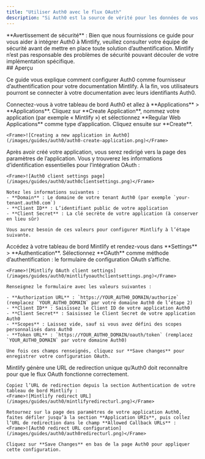 ```yaml
---
title: "Utiliser Auth0 avec le flux OAuth"
description: "Si Auth0 est la source de vérité pour les données de vos utilisateurs, vous pouvez configurer Mintlify comme application cliente OAuth pour authentifier vos utilisateurs."
---
```


<Note>
  **Avertissement de sécurité** : Bien que nous fournissions ce guide pour vous aider à intégrer Auth0 à Mintlify, veuillez consulter votre équipe de sécurité avant de mettre en place toute solution d’authentification. Mintlify n’est pas responsable des problèmes de sécurité pouvant découler de votre implémentation spécifique.
</Note>



<div id="overview">
  ## Aperçu
</div>

Ce guide vous explique comment configurer Auth0 comme fournisseur d’authentification pour votre documentation Mintlify. À la fin, vos utilisateurs pourront se connecter à votre documentation avec leurs identifiants Auth0.

<Steps>
  <Step title="Create a Regular Web Application in Auth0">
    Connectez-vous à votre tableau de bord Auth0 et allez à **Applications** > **Applications**. Cliquez sur **Create Application**, nommez votre application (par exemple « Mintlify ») et sélectionnez **Regular Web Applications** comme type d’application. Cliquez ensuite sur **Create**.
    
    <Frame>![Creating a new application in Auth0](/images/guides/auth0/auth0-create-application.png)</Frame>
  </Step>
  <Step title="Get client information">
    Après avoir créé votre application, vous serez redirigé vers la page des paramètres de l’application. Vous y trouverez les informations d’identification essentielles pour l’intégration OAuth :
    
    <Frame>![Auth0 client settings page](/images/guides/auth0/auth0clientsettings.png)</Frame>
    
    Notez les informations suivantes :
    - **Domain** : Le domaine de votre tenant Auth0 (par exemple `your-tenant.auth0.com`)
    - **Client ID** : L’identifiant public de votre application
    - **Client Secret** : La clé secrète de votre application (à conserver en lieu sûr)
    
    Vous aurez besoin de ces valeurs pour configurer Mintlify à l’étape suivante.
  </Step>
  <Step title="Setup Mintlify client">
    Accédez à votre tableau de bord Mintlify et rendez-vous dans **Settings** > **Authentication**. Sélectionnez **OAuth** comme méthode d’authentification : le formulaire de configuration OAuth s’affiche.
    
    <Frame>![Mintlify OAuth client settings](/images/guides/auth0/mintlifyoauthclientsettings.png)</Frame>
    
    Renseignez le formulaire avec les valeurs suivantes :
    
    - **Authorization URL** : `https://YOUR_AUTH0_DOMAIN/authorize` (remplacez `YOUR_AUTH0_DOMAIN` par votre domaine Auth0 de l’étape 2)
    - **Client ID** : Saisissez le Client ID de votre application Auth0
    - **Client Secret** : Saisissez le Client Secret de votre application Auth0
    - **Scopes** : Laissez vide, sauf si vous avez défini des scopes personnalisés dans Auth0
    - **Token URL** : `https://YOUR_AUTH0_DOMAIN/oauth/token` (remplacez `YOUR_AUTH0_DOMAIN` par votre domaine Auth0)
    
    Une fois ces champs renseignés, cliquez sur **Save changes** pour enregistrer votre configuration OAuth.
  </Step>
  <Step title="Configure Callback URL">
    Mintlify génère une URL de redirection unique qu’Auth0 doit reconnaître pour que le flux OAuth fonctionne correctement.
    
    Copiez l’URL de redirection depuis la section Authentication de votre tableau de bord Mintlify :
    <Frame>![Mintlify redirect URL](/images/guides/auth0/mintlifyredirecturl.png)</Frame>
    
    Retournez sur la page des paramètres de votre application Auth0, faites défiler jusqu’à la section **Application URIs**, puis collez l’URL de redirection dans le champ **Allowed Callback URLs** :
    <Frame>![Auth0 redirect URL configuration](/images/guides/auth0/auth0redirecturl.png)</Frame>
    
    Cliquez sur **Save Changes** en bas de la page Auth0 pour appliquer cette configuration.
  </Step>
</Steps>